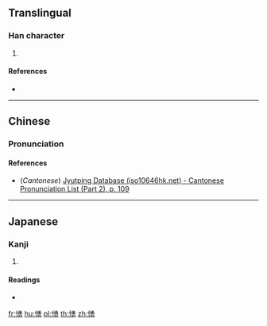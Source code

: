 ==Translingual==

===Han character===
{{Han char|rn=61|rad=心|as=09|sn=12|four=|canj=PNBS|ids=⿰忄勇}}

# {{defn|Han|sort=心09}}

====References====
* {{Han ref|kx=0394.290|dkj=10927|dj=0731.040|hdz=42332.100|uh=6111|ud=24849}}

----

==Chinese==
{{zh-forms}}

===Pronunciation===
{{zh-pron
|m=yǒng
|c=jung5
|mc=
|oc=
|ma=
|cat=
}}

====References====
* (''Cantonese'') [http://www.iso10646hk.net/jp/document/download.jsp Jyutping Database (iso10646hk.net) - Cantonese Pronunciation List (Part 2), p. 109]

----

==Japanese==

===Kanji===
{{ja-kanji|grade=|rs=心09}}

# {{defn|lang=ja|sort=心09}}

====Readings====
* {{ja-readings|on=[[よう]] (yō), [[ゆ]] (yu)|kun=[[みつる]] (mitsuru), [[いかる]] (ikaru)}}

[[fr:愑]]
[[hu:愑]]
[[pl:愑]]
[[th:愑]]
[[zh:愑]]